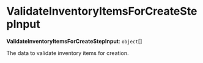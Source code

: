 
# ValidateInventoryItemsForCreateStepInput

 **ValidateInventoryItemsForCreateStepInput**: `object`[]

The data to validate inventory items for creation.
